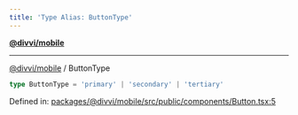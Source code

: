 ```yaml
---
title: 'Type Alias: ButtonType'
---
```

[**@divvi/mobile**](../README)

---

[@divvi/mobile](../README) / ButtonType
```ts
type ButtonType = 'primary' | 'secondary' | 'tertiary'
```

Defined in: [packages/@divvi/mobile/src/public/components/Button.tsx:5](https://github.com/divvi-xyz/divvi-mobile/blob/main/packages/@divvi/mobile/src/public/components/Button.tsx#L5)



<EditPage editUrl="https://github.com/divvi-xyz/divvi-mobile/edit/main/docs/reference/type-aliases/ButtonType.md" lastModified="2025-03-18T18:07:09.000Z" />